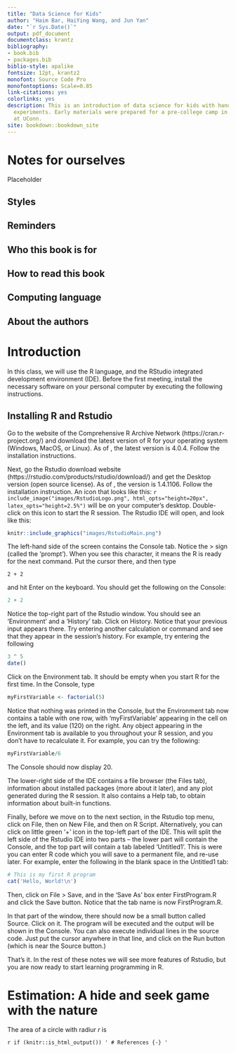 ```yaml
--- 
title: "Data Science for Kids"
author: "Haim Bar, HaiYing Wang, and Jun Yan"
date: "`r Sys.Date()`"
output: pdf_document
documentclass: krantz
bibliography:
- book.bib
- packages.bib
biblio-style: apalike
fontsize: 12pt, krantz2
monofont: Source Code Pro
monofontoptions: Scale=0.85
link-citations: yes
colorlinks: yes
description: This is an introduction of data science for kids with hands-on simulation
  experiments. Early materials were prepared for a pre-college camp in summer 2021
  at UConn.
site: bookdown::bookdown_site
---
```


# Notes for ourselves {-}

Placeholder


## Styles {-}
## Reminders {-}
## Who this book is for {-}
## How to read this book {-}
## Computing language {-}
## About the authors {-}

<!--chapter:end:index.Rmd-->

# Introduction {#intro}

In this class, we will use the R language, and the RStudio integrated development environment (IDE). Before the first meeting, install the necessary software on your personal computer by executing the following instructions.

## Installing R and Rstudio
Go to the website of the Comprehensive R Archive Network (https://cran.r-project.org/) and download the latest version of R for your operating system (Windows, MacOS, or Linux). As of \today, the latest version is 4.0.4. Follow the installation instructions.

Next, go the Rstudio download website
(https://rstudio.com/products/rstudio/download/) and get the Desktop version
(open source license). As of \today, the version is 1.4.1106. Follow the
installation instruction. An icon that looks like this:
`r include_image("images/RstudioLogo.png", html_opts="height=20px", latex_opts="height=2.5%")`
will be on your computer's desktop. Double-click on this icon to start the R session. The Rstudio IDE will open, and look like this:

```r
knitr::include_graphics("images/RstudioMain.png")
```


The left-hand side of the screen contains the Console tab. Notice the $>$ sign (called the 'prompt'). When you see this character, it means the R is ready for the next command. Put the cursor there, and then type

```
2 + 2
```

and hit Enter on the keyboard. You should get the following on the Console:
```r
2 + 2
```

Notice the top-right part of the Rstudio window. You should see an 'Environment' and a 'History' tab. Click on History. Notice that your previous input appears there. Try entering another calculation or command and see that they appear in the session's history. For example, try entering the following 
```r
3 ^ 5
date()
```

Click on the Environment tab. It should be empty when you start R for the first time. In the Console, type
```r
myFirstVariable <- factorial(5)
```
Notice that nothing was printed in the Console, but the Environment tab now contains a table with one row, with 'myFirstVariable' appearing in the cell on the left, and its value (120) on the right. Any object appearing in the Environment tab is available to you throughout your R session, and you don't have to recalculate it. For example, you can try the following:
```r
myFirstVariable/6
```
The Console should now display 20.

The lower-right side of the IDE contains a file browser (the Files tab), information about installed packages (more about it later), and any plot generated during the R session. It also contains a Help tab, to obtain information about built-in functions.

Finally, before we move on to the next section, in the Rstudio top menu, click on File, then on New File, and then on R Script. Alternatively, you can click on little green '+' icon in the top-left part of the IDE. This will split the left side of the Rstudio IDE into two parts -- the lower part will contain the Console, and the top part will contain a tab labeled 'Untitled1'. This is were you can enter R code which you will save to a permanent file, and re-use later.
For example, enter the following in the blank space in the Untitled1 tab:
```r
# This is my first R program
cat('Hello, World!\n')
```
Then, click on File $>$ Save, and in the 'Save As' box enter FirstProgram.R and click the Save button.
Notice that the tab name is now FirstProgram.R.

In that part of the window, there should now be a small button called Source. Click on it. The program will be executed and the output will be shown in the Console. You can also execute individual lines in the source code. Just put the cursor anywhere in that line, and click on the Run button (which is near the Source button.)

That's it. In the rest of these notes we will see more features of Rstudio, but you are now ready to start learning programming in R.

<!--
KEEP LINE WIDTH UNDER 70 IN SOURCE
(We need to develop a few styles that we all agree on and keep them).

You can label chapter and section titles using `{#label}` after them
, e.g., we can reference Chapter \@ref(intro). If you do not manually
label them, there will be automatic labels anyway, e.g., 
Chapter~\@ref(ch:estimation).


Figures and tables with captions will be placed in
`figure` and `table` environments, respectively.

```r
par(mar = c(4, 4, .1, .1))
plot(pressure, type = 'b', pch = 19)
```

Reference a figure by its code chunk label with the `fig:` prefix,
e.g., see Figure~\@ref(fig:nice-fig). Similarly, you can reference
tables generated from `knitr::kable()`, e.g., see 
Table~\@ref(tab:nice-tab).

```r
knitr::kable(
  head(iris, 20), caption = 'Here is a nice table!',
  booktabs = TRUE
)
```

You can write citations, too. For example, we are using the
**bookdown** package [@R-bookdown] in this sample book,
which was built on top of R Markdown and **knitr** [@xie2015].
-->

<!--chapter:end:01-intro.Rmd-->

# Estimation: A hide and seek game with the nature {#ch:estimation}


The area of a circle with radiur $r$ is

\begin{align}
	R = \pi r^2.
(\#eq:area)
\end{align}



<!--chapter:end:05-hide_seek.Rmd-->

`r if (knitr::is_html_output()) '
# References {-}
'`

<!--chapter:end:99-references.Rmd-->

